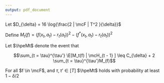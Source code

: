 ```yaml
---
output: pdf_document
---
```


Let $D_{\delta} = 16 \log{\frac{2 | \mcF | T^2 }{\delta}}$


Define $M_t(f) = \left(f(x_t, a_t) - r_t(a_t) \right)^2 - \left(f^*(x_t, a_t) - r_t(a_t) \right)^2$

Let $\hpeMt$ denote the event that 

$$\sum_{t = \tau}^{\tau'} \E[M_t(f) | \mcH_{t - 1} ] \leq C_{\delta} + 2 \sum_{t = \tau}^{\tau'}M_(f)$$

For all $f \in \mcF$, and $\tau, \tau' \in [T]$ $\hpeMt$ holds with probability at least $1-\delta / 2$